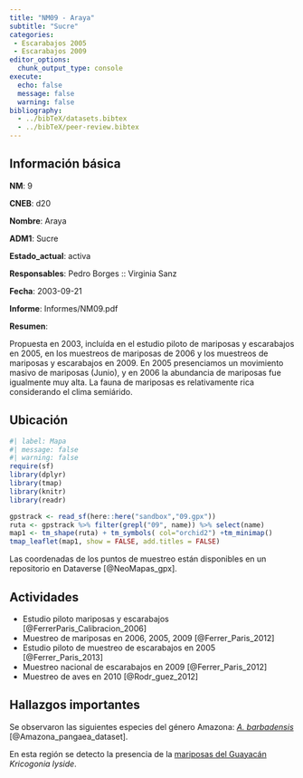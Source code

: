 ```yaml
---
title: "NM09 - Araya"
subtitle: "Sucre"
categories:
 - Escarabajos 2005
 - Escarabajos 2009
editor_options: 
  chunk_output_type: console
execute:
  echo: false 
  message: false
  warning: false
bibliography: 
  - ../bibTeX/datasets.bibtex
  - ../bibTeX/peer-review.bibtex
---
```


## Información básica

**NM**: 9

**CNEB**: d20

**Nombre**: Araya

**ADM1**: Sucre

**Estado_actual**: activa

**Responsables**: Pedro Borges :: Virginia Sanz

**Fecha**: 2003-09-21

**Informe**: Informes/NM09.pdf

**Resumen**: <p>Propuesta en 2003, inclu&iacute;da en el estudio piloto de mariposas y escarabajos en 2005, en los muestreos de mariposas de 2006 y los muestreos de mariposas y escarabajos en 2009. En 2005 presenciamos un movimiento masivo de mariposas (Junio), y en 2006 la abundancia de mariposas fue igualmente muy alta. La fauna de mariposas es relativamente rica considerando el clima semi&aacute;rido.</p>


## Ubicación

```r
#| label: Mapa
#| message: false
#| warning: false
require(sf)
library(dplyr)
library(tmap)
library(knitr)
library(readr)

gpstrack <- read_sf(here::here("sandbox","09.gpx"))
ruta <- gpstrack %>% filter(grepl("09", name)) %>% select(name) 
map1 <- tm_shape(ruta) + tm_symbols( col="orchid2") +tm_minimap()
tmap_leaflet(map1, show = FALSE, add.titles = FALSE)
```

Las coordenadas de los puntos de muestreo están disponibles en un repositorio en Dataverse [@NeoMapas_gpx].


## Actividades

- Estudio piloto mariposas y escarabajos [@FerrerParis_Calibracion_2006]
- Muestreo de mariposas en 2006, 2005, 2009 [@Ferrer_Paris_2012]
- Estudio piloto de muestreo de escarabajos en 2005 [@Ferrer_Paris_2013]
- Muestreo nacional de escarabajos en 2009 [@Ferrer_Paris_2012]
- Muestreo de aves en 2010 [@Rodr_guez_2012]


## Hallazgos importantes

Se observaron las siguientes especies del género Amazona: [*A. barbadensis*](/taxa/Amazona-barbadensis.qmd)  [@Amazona_pangaea_dataset].

En esta región se detecto la presencia de la [mariposas del Guayacán](/taxa/Kricogonia-lyside.qmd) *Kricogonia lyside*.